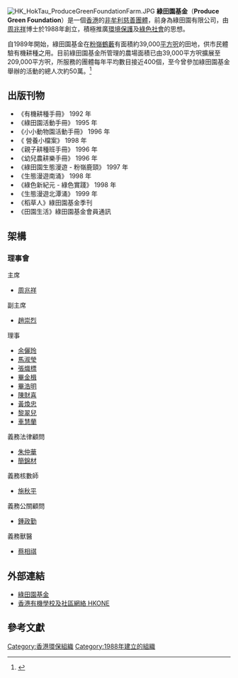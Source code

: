 {{multiple issues|
{{newsrelease|time=2018-11-05T12:46:38+00:00}}
{{primarysources|time=2018-11-05T12:46:38+00:00}}
{{refimprove|time=2018-11-05T12:46:38+00:00}}
}}
[[File:HK_HokTau_ProduceGreenFoundationFarm.JPG|thumb]]
'''綠田園基金'''（'''Produce Green Foundation'''）是一個[[香港|香港]]的[[非牟利|非牟利]][[慈善團體|慈善團體]]，前身為綠田園有限公司，由[[周兆祥|周兆祥]]博士於1988年創立，積極推廣[[環境保護|環境保護]]及[[綠色社會|綠色社會]]的思想。

自1989年開始，綠田園基金在[[粉嶺|粉嶺]][[鶴藪|鶴藪]]有面積約39,000[[平方呎|平方呎]]的田地，供市民體驗有機耕種之用。目前綠田園基金所管理的農場面積已由39,000平方呎擴展至 209,000平方呎，所服務的團體每年平均數目接近400個，至今曾參加綠田園基金舉辦的活動的總人次約50萬。<ref>{{Cite web |url=http://www.producegreen.org.hk/about_us.htm |title=綠田園基金網頁 |accessdate=2008-05-11 |archive-date=2008-05-27 |archive-url=https://web.archive.org/web/20080527054411/http://www.producegreen.org.hk/about_us.htm |dead-url=no }}</ref>

== 出版刊物 ==
* 《有機耕種手冊》 1992 年
* 《綠田園活動手冊》 1995 年
* 《小小動物園活動手冊》 1996 年
* 《 營養小檔案》 1998 年
* 《親子耕種班手冊》 1996 年
* 《幼兒農耕樂手冊》 1996 年
* 《綠田園生態漫遊 - 粉嶺鹿頸》 1997 年
* 《生態漫遊南涌》 1998 年
* 《綠色新紀元 - 綠色實踐》 1998 年
* 《生態漫遊北潭涌》 1999 年
* 《稻草人》綠田園基金季刊
* 《田園生活》綠田園基金會員通訊

== 架構 ==
=== 理事會 ===
;主席 
* [[周兆祥|周兆祥]]
;副主席 
* [[趙崇烈|趙崇烈]]
;理事 
* [[余儷玲|余儷玲]]
* [[馬淑瑩|馬淑瑩]]
* [[張熾標|張熾標]]
* [[畢金楫|畢金楫]]
* [[畢浩明|畢浩明]]
* [[陳財喜|陳財喜]]
* [[黃煥忠|黃煥忠]]
* [[黎翠兒|黎翠兒]]
* [[車慧蘭|車慧蘭]]
;義務法律顧問
* [[朱仲華|朱仲華]]
* [[簡錦材|簡錦材]]
;義務核數師
* [[施秋平|施秋平]]
;義務公關顧問
* [[鍾政勤|鍾政勤]]
;義務獸醫
* [[蔡相祺|蔡相祺]]

== 外部連結 ==
* [http://www.producegreen.org.hk/ 綠田園基金]
* [https://web.archive.org/web/20090219231121/http://producegreen.org.hk/hkone/ 香港有機學校及社區網絡 HKONE]
== 參考文獻 ==

{{reflist}}

[[Category:香港環保組織|Category:香港環保組織]]
[[Category:1988年建立的組織|Category:1988年建立的組織]]